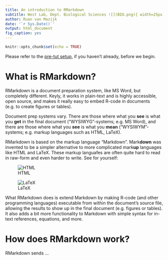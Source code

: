 ```yaml
---
title: An introduction to RMarkdown
subtitle: West Lab, Dept. Biological Sciences ![](BIO.png){ width=25px }, UCT ![](UCT.png){ width=25px }
author: Ruan van Mazijk
date: '`r Sys.Date()`'
output: html_document
fig_caption: yes
---
```


```r
knitr::opts_chunk$set(echo = TRUE)
```

Please refer to the [pre-tut setup](pre-tut-setup.html), if you haven't already, before we begin.

# What is RMarkdown?

RMarkdown is a document preparation system, like MS Word, but completely different. Keyly, it works in plain-text and is highly accessible, open source, and makes it really easy to embed R-code in documents (e.g. to create figures or tables).

Document prep systems vary. There are those where what you **see** is what you **get** in the final document ("WYSIWYG"-systems; e.g. MS Word), and there are those where what you **see** is what you **mean** ("WYSIWYM"-systems; e.g. markup languages such as HTML, LaTeX).

RMarkdown is based on the markup language "Markdown". Mark**down** was invented to be a simpler alternative to more complicated mark**up** languages like HTML and LaTeX. These markup languafes are often quite hard to read in raw-form and even harder to write. See for yourself:

![HTML](HTML.png)

![LaTeX](LaTeX.png)

What RMarkdown does is extend Markdown by making R-code (and other programming languages) executable from within the document's source file, allowing the results to show up in the final document (e.g. figures or tables). It also adds a bit more functionality to Markdown with simple syntax for in-text references, equations, and more.

# How does RMarkdown work?

RMarkdown sends ...
